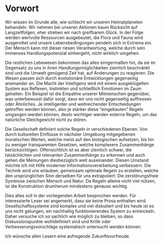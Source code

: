 # Vorwort {-#chap-prologue}

Wir wissen im Grunde alle, wie schlecht wir unseren Heimatplaneten behandeln.
Wir nehmen bei unseren Aktionen kaum Rücksicht auf Langzeitfolgen, eher streben wir nach greifbarem Glück.
In der Folge werden wertvolle Ressourcen ausgebeutet, die Flora und Fauna wird ausgerottet
und unsere Lebensbedingungen pendeln sich in Extrema ein.
Der Mensch kann mit dieser riesen Verantwortung, welche durch sein immenses Handlungspotenzial einhergeht, nicht wirklich umgehen.

Die restlichen Lebewesen bekommen das alles einigermaßen hin,
da sie im Gegensatz zu uns in ihren Handlungsmöglichkeiten ziemlich beschränkt sind
und die Umwelt genügend Zeit hat, auf Änderungen zu reagieren.
Die Wesen passen sich durch evolutionäre Entwicklungen gegenseitig aneinander an.
Die Macht der Intelligenz wird mit einem ausgeklügelten System aus Reflexen, Instinkten und schließlich Emotionen im Zaum gehalten.
Ein Beispiel ist die Empathie unserer Mitmenschen gegenüber, was unterbewusst dafür sorgt,
dass wir uns nicht gegenseitig auffressen oder Ähnliches.
Je intelligenter und weitreichender Entscheidungen getroffen werden können,
also je stärker diese "eingebauten" Regeln umgangen werden können,
desto wichtiger werden externe Regeln, um das natürliche Gleichgewicht nicht zu stören.

Die Gesellschaft definiert solche Regeln in verschiedenen Ebenen.
Von durch kulturellen Einflüsse in nächster Umgebung mitgegebenen moralischen Werten, welche meist auf den biologischen aufsetzen,
bis hin zu weniger transparenten Gesetzen, welche komplexere Zusammenhänge berücksichtigen.
Offensichtlich ist es aber ziemlich schwer, die tatsächlichen und relevanten Zusammenhänge zu erkennen
und auch gehen die Meinungen diesbezüglich weit auseinander.
Diesen Umstand möchte ich mit Hilfe moderner Informationsverarbeitung verbessern.
Die Technik wird uns erlauben, gemeinsam optimale Regeln zu erstellen, welche den ursprünglichen Sinn derselben für uns extrapoliert:
Die zerstörungsfreie Symbiose zwischen Mensch und Natur.
Da Regeln alleine nicht viel nützen, ist die Konstruktion drumherum mindestens genauso wichtig.

Dies alles soll in der vorliegenden Arbeit besprochen werden.
Für interessierte Leser sei angemerkt, dass sie keine Prosa enthalten wird.
Gesellschaftssysteme sind komplex und viel diskutiert
und bis heute ist es uns nicht gelungen, ein nachhaltig funktionierendes System zu entwickeln.
Daher versuche ich so sachlich wie möglich zu bleiben, so dass Diskussionspunkte wohldefiniert sind
und Kritik oder Verbesserungsvorschläge systematisch untersucht werden können.

Ich wünsche allen Lesern eine aufregende Zukunftsvorfreude.
